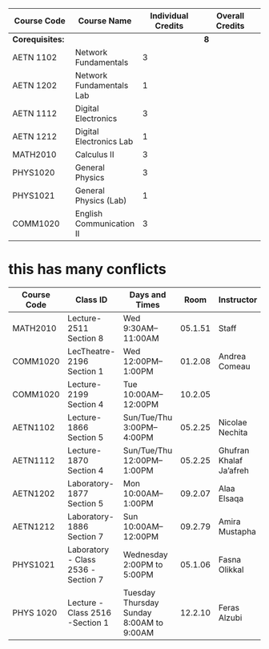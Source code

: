 | Course Code | Course Name                     | Individual Credits | Overall Credits |
|---|---|---|---|
|**Corequisites:** |                                 |                    | **8** |
| AETN 1102   | Network Fundamentals            | 3                  |                 |
| AETN 1202   | Network Fundamentals Lab        | 1                  |                 |
| AETN 1112   | Digital Electronics             | 3                  |                 |
| AETN 1212   | Digital Electronics Lab         | 1                  |                 |
| MATH2010 | Calculus II | 3 |
| PHYS1020 | General Physics | 3 |
| PHYS1021 | General Physics (Lab) | 1 |
| COMM1020 | English Communication II | 3 |

# this has many conflicts

| Course Code | Class ID                  | Days and Times                     | Room      | Instructor              | Credits |
|-------------|---------------------------|------------------------------------|-----------|-------------------------|---------|
| MATH2010    | Lecture-2511 Section 8     | Wed 9:30AM–11:00AM                | 05.1.51   | Staff                   | 3       |
| COMM1020    | LecTheatre-2196 Section 1  | Wed 12:00PM–1:00PM                | 01.2.08   | Andrea Comeau           | 3       |
| COMM1020 | Lecture-2199 Section 4     | Tue 10:00AM–12:00PM               | 10.2.05   |                         |         |
| AETN1102    | Lecture-1866 Section 5     | Sun/Tue/Thu 3:00PM–4:00PM         | 05.2.25   | Nicolae Nechita         | 3       |
| AETN1112    | Lecture-1870 Section 4     | Sun/Tue/Thu 12:00PM–1:00PM        | 05.2.25   | Ghufran Khalaf Ja'afreh | 3       |
| AETN1202    | Laboratory-1877 Section 5  | Mon 10:00AM–1:00PM                | 09.2.07   | Alaa Elsaqa             | 1       |
| AETN1212    | Laboratory-1886 Section 7  | Sun 10:00AM–12:00PM               | 09.2.79   | Amira Mustapha          | 1       |
| PHYS1021 | Laboratory - Class 2536 -Section 7 | Wednesday 2:00PM to 5:00PM | 05.1.06 | Fasna Olikkal | 1 |
| PHYS 1020 | Lecture - Class 2516 -Section 1 | Tuesday Thursday Sunday 8:00AM to 9:00AM | 12.2.10 | Feras Alzubi | 3 |
